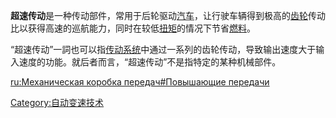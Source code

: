 {{unreferenced|time=2015-08-04T01:32:53+00:00}}
'''超速传动'''是一种传动部件，常用于后轮驱动[[汽车|汽车]]，让行驶车辆得到极高的[[齿轮|齿轮]]传动比以获得高速的巡航能力，同时在较低[[扭矩|扭矩]]的情况下节省[[燃料|燃料]]。

“超速传动”一詞也可以指[[传动系统|传动系统]]中通过一系列的齿轮传动，导致输出速度大于输入速度的功能。就后者而言，“超速传动”不是指特定的某种机械部件。
{{技术小作品}}

[[Category:自动变速技术|Category:自动变速技术]]

[[ru:Механическая_коробка_передач#Повышающие_передачи|ru:Механическая коробка передач#Повышающие передачи]]